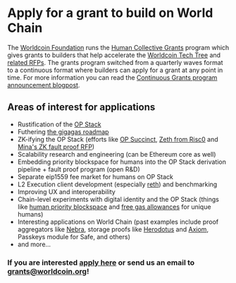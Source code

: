 # Apply for a grant to build on World Chain


The [Worldcoin Foundation](https://worldcoin.foundation) runs the [Human Collective Grants](https://worldcoin.org/community-grants) program
which gives grants to builders that help accelerate the [Worldcoin Tech Tree](https://worldcoin.org/tech-tree) and [related RFPs](https://worldcoin.org/rfp).
The grants program switched from a quarterly waves format to a continuous format where builders can apply for a grant at any point in time. For more information
you can read the [Continuous Grants program announcement blogpost](https://worldcoin.org/blog/announcements/worldcoin-foundation-introduces-new-continuous-grants-program-spur-innovation).

## Areas of interest for applications

- Rustification of the [OP Stack](https://docs.optimism.io/stack/getting-started)
- Futhering [the gigagas roadmap](https://www.google.com/url?q=https://www.paradigm.xyz/2024/04/reth-perf&sa=D&source=editors&ust=1726507097184499&usg=AOvVaw34fUyrLcoigheJlrfbIDM2)
- ZK-ifying the OP Stack (efforts like [OP Succinct](https://blog.succinct.xyz/op-succinct/), [Zeth from Risc0](https://risczero.com/blog/zeth-release) and [Mina's ZK fault proof RFP]())
- Scalability research and engineering (can be Ethereum core as well)
- Embedding priority blockspace for humans into the OP Stack derivation pipeline + fault proof program (open R&D)
- Separate eip1559 fee market for humans on OP Stack
- L2 Execution client development (especially [reth](https://github.com/paradigmxyz/reth)) and benchmarking
- Improving UX and interoperability
- Chain-level experiments with digital identity and the OP Stack (things like [human priority blockspace](/world-chain/quick-start/features#priority-blockspace-for-humans) and [free gas allowances](/world-chain/quick-start/features#gas-allowance-for-humans) for unique humans)
- Interesting applications on World Chain (past examples include proof aggregators like [Nebra](https://nebra.one/), storage proofs like [Herodotus](https://herodotus.dev/) and [Axiom](https://www.axiom.xyz/), Passkeys module for Safe, and others)
- and more...

### If you are interested [apply here](https://airtable.com/appftNMpv819abvTc/pag0uKCtjQAPJgaEB/form) or send us an email to grants@worldcoin.org!

